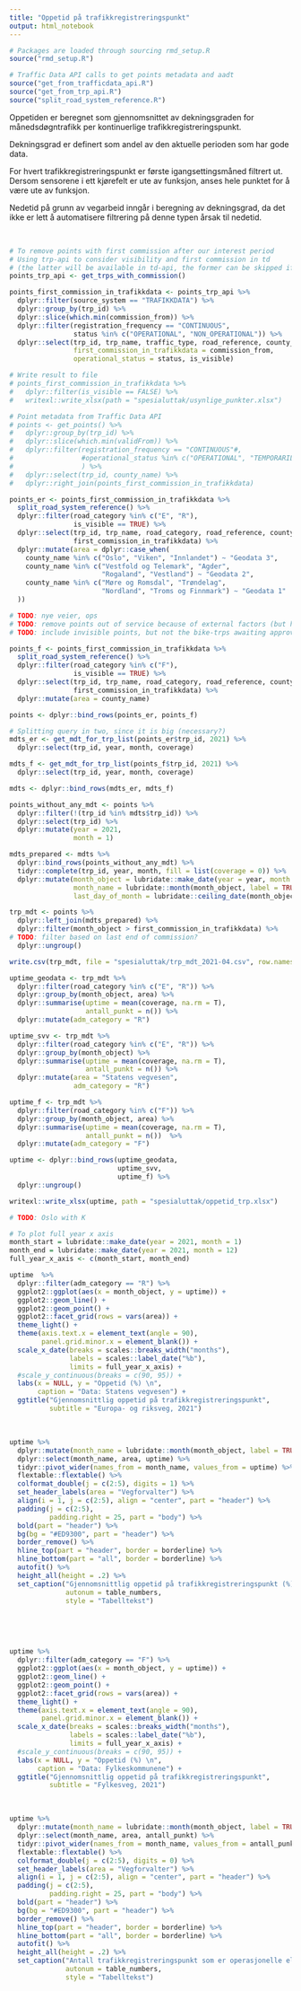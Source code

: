 ```yaml
---
title: "Oppetid på trafikkregistreringspunkt"
output: html_notebook
---
```


```r
# Packages are loaded through sourcing rmd_setup.R
source("rmd_setup.R")

# Traffic Data API calls to get points metadata and aadt
source("get_from_trafficdata_api.R")
source("get_from_trp_api.R")
source("split_road_system_reference.R")
```

Oppetiden er beregnet som gjennomsnittet av dekningsgraden for månedsdøgntrafikk per kontinuerlige trafikkregistreringspunkt. 

Dekningsgrad er definert som andel av den aktuelle perioden som har gode data.

For hvert trafikkregistreringspunkt er første igangsettingsmåned filtrert ut. Dersom sensorene i ett kjørefelt er ute av funksjon, anses hele punktet for å være ute av funksjon. 

Nedetid på grunn av vegarbeid inngår i beregning av dekningsgrad, da det ikke er lett å automatisere filtrering på denne typen årsak til nedetid.

</br>

```r
# To remove points with first commission after our interest period
# Using trp-api to consider visibility and first commission in td 
# (the latter will be available in td-api, the former can be skipped if we just use the visible ones anyway)
points_trp_api <- get_trps_with_commission()

points_first_commission_in_trafikkdata <- points_trp_api %>%
  dplyr::filter(source_system == "TRAFIKKDATA") %>% 
  dplyr::group_by(trp_id) %>%
  dplyr::slice(which.min(commission_from)) %>% 
  dplyr::filter(registration_frequency == "CONTINUOUS",
                status %in% c("OPERATIONAL", "NON_OPERATIONAL")) %>% 
  dplyr::select(trp_id, trp_name, traffic_type, road_reference, county_name,
                first_commission_in_trafikkdata = commission_from, 
                operational_status = status, is_visible)

# Write result to file
# points_first_commission_in_trafikkdata %>% 
#   dplyr::filter(is_visible == FALSE) %>% 
#   writexl::write_xlsx(path = "spesialuttak/usynlige_punkter.xlsx")

# Point metadata from Traffic Data API
# points <- get_points() %>%
#   dplyr::group_by(trp_id) %>%
#   dplyr::slice(which.min(validFrom)) %>%
#   dplyr::filter(registration_frequency == "CONTINUOUS"#,
#                 #operational_status %in% c("OPERATIONAL", "TEMPORARILY_OUT_OF_SERVICE")
#                 ) %>%
#   dplyr::select(trp_id, county_name) %>% 
#   dplyr::right_join(points_first_commission_in_trafikkdata)

points_er <- points_first_commission_in_trafikkdata %>% 
  split_road_system_reference() %>% 
  dplyr::filter(road_category %in% c("E", "R"),
                is_visible == TRUE) %>% 
  dplyr::select(trp_id, trp_name, road_category, road_reference, county_name, operational_status,
                first_commission_in_trafikkdata) %>% 
  dplyr::mutate(area = dplyr::case_when(
    county_name %in% c("Oslo", "Viken", "Innlandet") ~ "Geodata 3",
    county_name %in% c("Vestfold og Telemark", "Agder", 
                       "Rogaland", "Vestland") ~ "Geodata 2",
    county_name %in% c("Møre og Romsdal", "Trøndelag", 
                       "Nordland", "Troms og Finnmark") ~ "Geodata 1"
  ))

# TODO: nye veier, ops
# TODO: remove points out of service because of external factors (but how?)
# TODO: include invisible points, but not the bike-trps awaiting approval?

points_f <- points_first_commission_in_trafikkdata %>% 
  split_road_system_reference() %>% 
  dplyr::filter(road_category %in% c("F"),
                is_visible == TRUE) %>% 
  dplyr::select(trp_id, trp_name, road_category, road_reference, county_name, operational_status,
                first_commission_in_trafikkdata) %>% 
  dplyr::mutate(area = county_name)

points <- dplyr::bind_rows(points_er, points_f)
```

```r
# Splitting query in two, since it is big (necessary?)
mdts_er <- get_mdt_for_trp_list(points_er$trp_id, 2021) %>% 
  dplyr::select(trp_id, year, month, coverage) 

mdts_f <- get_mdt_for_trp_list(points_f$trp_id, 2021) %>% 
  dplyr::select(trp_id, year, month, coverage) 

mdts <- dplyr::bind_rows(mdts_er, mdts_f)

points_without_any_mdt <- points %>% 
  dplyr::filter(!(trp_id %in% mdts$trp_id)) %>% 
  dplyr::select(trp_id) %>% 
  dplyr::mutate(year = 2021,
                month = 1)

mdts_prepared <- mdts %>% 
  dplyr::bind_rows(points_without_any_mdt) %>% 
  tidyr::complete(trp_id, year, month, fill = list(coverage = 0)) %>% 
  dplyr::mutate(month_object = lubridate::make_date(year = year, month = month),
                month_name = lubridate::month(month_object, label = TRUE, abbr = FALSE),
                last_day_of_month = lubridate::ceiling_date(month_object, unit = "month"))

trp_mdt <- points %>% 
  dplyr::left_join(mdts_prepared) %>% 
  dplyr::filter(month_object > first_commission_in_trafikkdata) %>% 
# TODO: filter based on last end of commission?
  dplyr::ungroup()

write.csv(trp_mdt, file = "spesialuttak/trp_mdt_2021-04.csv", row.names = F)
```

```r
uptime_geodata <- trp_mdt %>% 
  dplyr::filter(road_category %in% c("E", "R")) %>% 
  dplyr::group_by(month_object, area) %>% 
  dplyr::summarise(uptime = mean(coverage, na.rm = T),
                   antall_punkt = n()) %>% 
  dplyr::mutate(adm_category = "R")

uptime_svv <- trp_mdt %>% 
  dplyr::filter(road_category %in% c("E", "R")) %>% 
  dplyr::group_by(month_object) %>% 
  dplyr::summarise(uptime = mean(coverage, na.rm = T),
                   antall_punkt = n()) %>% 
  dplyr::mutate(area = "Statens vegvesen",
                adm_category = "R")

uptime_f <- trp_mdt %>% 
  dplyr::filter(road_category %in% c("F")) %>% 
  dplyr::group_by(month_object, area) %>% 
  dplyr::summarise(uptime = mean(coverage, na.rm = T),
                   antall_punkt = n())  %>% 
  dplyr::mutate(adm_category = "F")

uptime <- dplyr::bind_rows(uptime_geodata,
                           uptime_svv,
                           uptime_f) %>% 
  dplyr::ungroup()

writexl::write_xlsx(uptime, path = "spesialuttak/oppetid_trp.xlsx")

# TODO: Oslo with K
```


```r
# To plot full year x axis
month_start = lubridate::make_date(year = 2021, month = 1)
month_end = lubridate::make_date(year = 2021, month = 12)
full_year_x_axis <- c(month_start, month_end)
```



```r
uptime  %>% 
  dplyr::filter(adm_category == "R") %>%
  ggplot2::ggplot(aes(x = month_object, y = uptime)) +
  ggplot2::geom_line() +
  ggplot2::geom_point() +
  ggplot2::facet_grid(rows = vars(area)) +
  theme_light() +
  theme(axis.text.x = element_text(angle = 90),
        panel.grid.minor.x = element_blank()) +
  scale_x_date(breaks = scales::breaks_width("months"),
               labels = scales::label_date("%b"),
               limits = full_year_x_axis) +
  #scale_y_continuous(breaks = c(90, 95)) +
  labs(x = NULL, y = "Oppetid (%) \n",
       caption = "Data: Statens vegvesen") +
  ggtitle("Gjennomsnittlig oppetid på trafikkregistreringspunkt",
          subtitle = "Europa- og riksveg, 2021")
```

</br>

```r
uptime %>%
  dplyr::mutate(month_name = lubridate::month(month_object, label = TRUE)) %>% 
  dplyr::select(month_name, area, uptime) %>%
  tidyr::pivot_wider(names_from = month_name, values_from = uptime) %>% 
  flextable::flextable() %>%
  colformat_double(j = c(2:5), digits = 1) %>%
  set_header_labels(area = "Vegforvalter") %>%
  align(i = 1, j = c(2:5), align = "center", part = "header") %>% 
  padding(j = c(2:5),
          padding.right = 25, part = "body") %>%
  bold(part = "header") %>%
  bg(bg = "#ED9300", part = "header") %>%
  border_remove() %>%
  hline_top(part = "header", border = borderline) %>%
  hline_bottom(part = "all", border = borderline) %>%
  autofit() %>%
  height_all(height = .2) %>%
  set_caption("Gjennomsnittlig oppetid på trafikkregistreringspunkt (%).",
              autonum = table_numbers,
              style = "Tabelltekst")
```

</br>

</br>

```r
uptime %>%
  dplyr::filter(adm_category == "F") %>%
  ggplot2::ggplot(aes(x = month_object, y = uptime)) +
  ggplot2::geom_line() +
  ggplot2::geom_point() +
  ggplot2::facet_grid(rows = vars(area)) +
  theme_light() +
  theme(axis.text.x = element_text(angle = 90),
        panel.grid.minor.x = element_blank()) +
  scale_x_date(breaks = scales::breaks_width("months"),
               labels = scales::label_date("%b"),
               limits = full_year_x_axis) +
  #scale_y_continuous(breaks = c(90, 95)) +
  labs(x = NULL, y = "Oppetid (%) \n",
       caption = "Data: Fylkeskommunene") +
  ggtitle("Gjennomsnittlig oppetid på trafikkregistreringspunkt",
          subtitle = "Fylkesveg, 2021")
```

</br>

```r
uptime %>%
  dplyr::mutate(month_name = lubridate::month(month_object, label = TRUE)) %>% 
  dplyr::select(month_name, area, antall_punkt) %>%
  tidyr::pivot_wider(names_from = month_name, values_from = antall_punkt) %>% 
  flextable::flextable() %>%
  colformat_double(j = c(2:5), digits = 0) %>%
  set_header_labels(area = "Vegforvalter") %>%
  align(i = 1, j = c(2:5), align = "center", part = "header") %>% 
  padding(j = c(2:5),
          padding.right = 25, part = "body") %>%
  bold(part = "header") %>%
  bg(bg = "#ED9300", part = "header") %>%
  border_remove() %>%
  hline_top(part = "header", border = borderline) %>%
  hline_bottom(part = "all", border = borderline) %>%
  autofit() %>%
  height_all(height = .2) %>%
  set_caption("Antall trafikkregistreringspunkt som er operasjonelle eller midlertidig ute av drift. Nedlagte og planlagte punkt telles ikke med.",
              autonum = table_numbers,
              style = "Tabelltekst")
```




